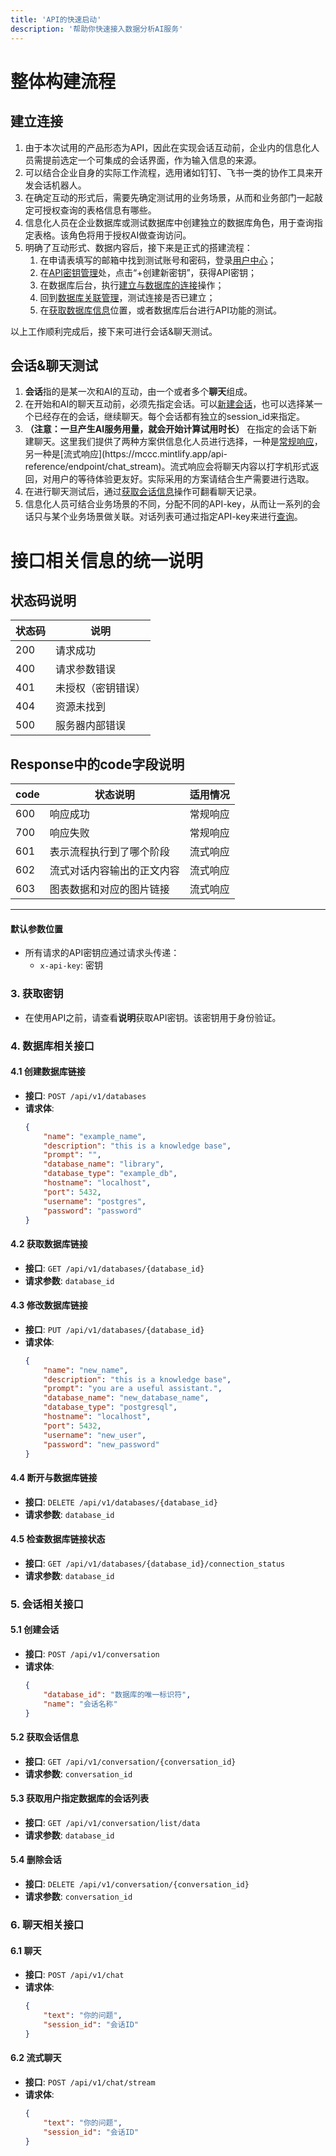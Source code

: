 ```yaml
---
title: 'API的快速启动'
description: '帮助你快速接入数据分析AI服务'
---
```


# 整体构建流程

## 建立连接
1. 由于本次试用的产品形态为API，因此在实现会话互动前，企业内的信息化人员需提前选定一个可集成的会话界面，作为输入信息的来源。
1. 可以结合企业自身的实际工作流程，选用诸如钉钉、飞书一类的协作工具来开发会话机器人。
1. 在确定互动的形式后，需要先确定测试用的业务场景，从而和业务部门一起敲定可授权查询的表格信息有哪些。
1. 信息化人员在企业数据库或测试数据库中创建独立的数据库角色，用于查询指定表格。该角色将用于授权AI做查询访问。
1. 明确了互动形式、数据内容后，接下来是正式的搭建流程：
    1. 在申请表填写的邮箱中找到测试账号和密码，登录[用户中心](https://datav.zhixingjidian.cn/login)；
    1. 在[API密钥管理](https://datav.zhixingjidian.cn/api-keys)处，点击“+创建新密钥”，获得API密钥；
    1. 在数据库后台，执行[建立与数据库的连接](https://mccc.mintlify.app/api-reference/endpoint/databases_create)操作；
    1. 回到[数据库关联管理](https://datav.zhixingjidian.cn/storage)，测试连接是否已建立；
    1. 在[获取数据库信息](https://mccc.mintlify.app/api-reference/endpoint/databases_getbyid)位置，或者数据库后台进行API功能的测试。


以上工作顺利完成后，接下来可进行会话&聊天测试。


## 会话&聊天测试
1. **会话**指的是某一次和AI的互动，由一个或者多个**聊天**组成。
1. 在开始和AI的聊天互动前，必须先指定会话。可以[新建会话](https://mccc.mintlify.app/api-reference/endpoint/conversation_create)，也可以选择某一个已经存在的会话，继续聊天。每个会话都有独立的session_id来指定。
1. **（注意：一旦产生AI服务用量，就会开始计算试用时长）** 在指定的会话下新建聊天。这里我们提供了两种方案供信息化人员进行选择，一种是[常规响应](https://mccc.mintlify.app/api-reference/endpoint/chat_)，另一种是[流式响应](https://mccc.mintlify.app/api-reference/endpoint/chat_stream)。流式响应会将聊天内容以打字机形式返回，对用户的等待体验更友好。实际采用的方案请结合生产需要进行选取。
1. 在进行聊天测试后，通过[获取会话信息](https://mccc.mintlify.app/api-reference/endpoint/conversation_getbyid)操作可翻看聊天记录。
1. 信息化人员可结合业务场景的不同，分配不同的API-key，从而让一系列的会话只与某个业务场景做关联。对话列表可通过指定API-key来进行[查询](https://mccc.mintlify.app/api-reference/endpoint/conversation_getlist)。



# 接口相关信息的统一说明

## 状态码说明

状态码     | 说明
-------- | -----
200 | 请求成功
400 | 请求参数错误
401 | 未授权（密钥错误）
404 | 资源未找到
500 | 服务器内部错误


## Response中的code字段说明

code | 状态说明 | 适用情况
-------- | ----- | -----
600 | 响应成功 | 常规响应
700 | 响应失败 | 常规响应
601 | 表示流程执行到了哪个阶段 | 流式响应
602 | 流式对话内容输出的正文内容 | 流式响应
603 | 图表数据和对应的图片链接 | 流式响应


----------------

#### 默认参数位置
- 所有请求的API密钥应通过请求头传递：
  - `x-api-key`: 密钥

### 3. 获取密钥
- 在使用API之前，请查看**说明**获取API密钥。该密钥用于身份验证。

### 4. 数据库相关接口
#### 4.1 创建数据库链接
- **接口**: `POST /api/v1/databases`
- **请求体**:
  ```json
  {
      "name": "example_name",
      "description": "this is a knowledge base",
      "prompt": "",
      "database_name": "library",
      "database_type": "example_db",
      "hostname": "localhost",
      "port": 5432,
      "username": "postgres",
      "password": "password"
  }
  ```

#### 4.2 获取数据库链接
- **接口**: `GET /api/v1/databases/{database_id}`
- **请求参数**: `database_id`

#### 4.3 修改数据库链接
- **接口**: `PUT /api/v1/databases/{database_id}`
- **请求体**:
  ```json
  {
      "name": "new_name",
      "description": "this is a knowledge base",
      "prompt": "you are a useful assistant.",
      "database_name": "new_database_name",
      "database_type": "postgresql",
      "hostname": "localhost",
      "port": 5432,
      "username": "new_user",
      "password": "new_password"
  }
  ```

#### 4.4 断开与数据库链接
- **接口**: `DELETE /api/v1/databases/{database_id}`
- **请求参数**: `database_id`

#### 4.5 检查数据库链接状态
- **接口**: `GET /api/v1/databases/{database_id}/connection_status`
- **请求参数**: `database_id`

### 5. 会话相关接口
#### 5.1 创建会话
- **接口**: `POST /api/v1/conversation`
- **请求体**:
  ```json
  {
      "database_id": "数据库的唯一标识符",
      "name": "会话名称"
  }
  ```

#### 5.2 获取会话信息
- **接口**: `GET /api/v1/conversation/{conversation_id}`
- **请求参数**: `conversation_id`

#### 5.3 获取用户指定数据库的会话列表
- **接口**: `GET /api/v1/conversation/list/data`
- **请求参数**: `database_id`

#### 5.4 删除会话
- **接口**: `DELETE /api/v1/conversation/{conversation_id}`
- **请求参数**: `conversation_id`

### 6. 聊天相关接口
#### 6.1 聊天
- **接口**: `POST /api/v1/chat`
- **请求体**:
  ```json
  {
      "text": "你的问题",
      "session_id": "会话ID"
  }
  ```

#### 6.2 流式聊天
- **接口**: `POST /api/v1/chat/stream`
- **请求体**:
  ```json
  {
      "text": "你的问题",
      "session_id": "会话ID"
  }
  ```

